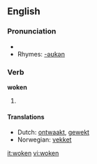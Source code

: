 ==English==

===Pronunciation===
*{{IPA|/'wɔʊkən/}}
*Rhymes: [[Rhymes:English:-əʊkən|-əʊkən]]

===Verb===
'''woken'''
# {{past participle of| [[wake]]}}

====Translations====
*Dutch: [[ontwaakt]], [[gewekt]]
*Norwegian: [[vekket]]

[[it:woken]]
[[vi:woken]]